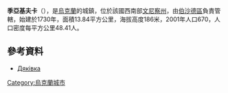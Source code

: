 {{coord|48|28|30|N|29|55|25|E|scale:30000|display=title}}

'''季亞基夫卡'''（{{lang-uk|Дяківка}}），是[[烏克蘭|烏克蘭]]的城鎮，位於該國西南部[[文尼察州|文尼察州]]，由[[伯沙德區|伯沙德區]]負責管轄，始建於1730年，面積13.84平方公里，海拔高度186米，2001年人口670，人口密度每平方公里48.41人。

==參考資料==
*[http://w1.c1.rada.gov.ua/pls/z7503/A005?rdat1=01.04.2014&rf7571=1464 Дяківка]

{{Ukraine-geo-stub}}
[[Category:烏克蘭城市|Category:烏克蘭城市]]